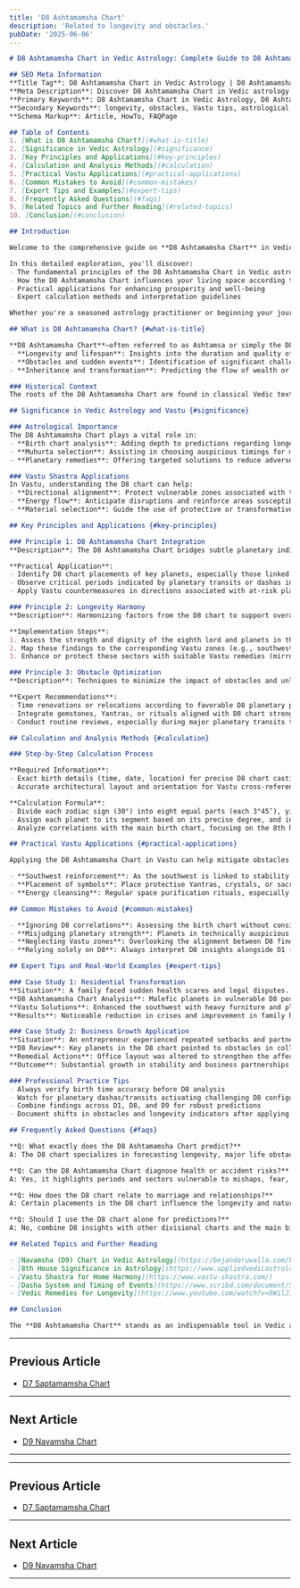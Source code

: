 ```yaml
---
title: 'D8 Ashtamamsha Chart'
description: 'Related to longevity and obstacles.'
pubDate: '2025-06-06'
---
```


```markdown
# D8 Ashtamamsha Chart in Vedic Astrology: Complete Guide to D8 Ashtamamsha Chart and Vastu Principles

## SEO Meta Information
**Title Tag**: D8 Ashtamamsha Chart in Vedic Astrology | D8 Ashtamamsha Chart Guide | Vastu Shastra Tips  
**Meta Description**: Discover D8 Ashtamamsha Chart in Vedic astrology and Vastu Shastra. Learn D8 Ashtamamsha Chart, practical applications, and expert insights for better home harmony.  
**Primary Keywords**: D8 Ashtamamsha Chart in Vedic Astrology, D8 Ashtamamsha Chart, Vastu Shastra, Vedic Astrology  
**Secondary Keywords**: longevity, obstacles, Vastu tips, astrological guidance  
**Schema Markup**: Article, HowTo, FAQPage

## Table of Contents
1. [What is D8 Ashtamamsha Chart?](#what-is-title)
2. [Significance in Vedic Astrology](#significance)
3. [Key Principles and Applications](#key-principles)
4. [Calculation and Analysis Methods](#calculation)
5. [Practical Vastu Applications](#practical-applications)
6. [Common Mistakes to Avoid](#common-mistakes)
7. [Expert Tips and Examples](#expert-tips)
8. [Frequently Asked Questions](#faqs)
9. [Related Topics and Further Reading](#related-topics)
10. [Conclusion](#conclusion)

## Introduction

Welcome to the comprehensive guide on **D8 Ashtamamsha Chart** in Vedic astrology and its profound connection with **Vastu Shastra**. For over 5,000 years, ancient Indian wisdom has recognized the intricate relationship between celestial influences and architectural harmony.

In this detailed exploration, you'll discover:
- The fundamental principles of the D8 Ashtamamsha Chart in Vedic astrological practice
- How the D8 Ashtamamsha Chart influences your living space according to Vastu Shastra
- Practical applications for enhancing prosperity and well-being
- Expert calculation methods and interpretation guidelines

Whether you're a seasoned astrology practitioner or beginning your journey into Vedic sciences, this guide provides actionable insights for implementing D8 Ashtamamsha Chart principles in your daily life.

## What is D8 Ashtamamsha Chart? {#what-is-title}

**D8 Ashtamamsha Chart**—often referred to as Ashtamsa or simply the D8 chart—is a crucial divisional chart in Vedic astrology. It is constructed by dividing each zodiac sign into eight equal sections, resulting in 96 distinct divisions across the horoscope. Each of these divisions provides a unique lens for understanding:
- **Longevity and lifespan**: Insights into the duration and quality of life
- **Obstacles and sudden events**: Identification of significant challenges, accidents, or abrupt changes
- **Inheritance and transformation**: Predicting the flow of wealth or assets, especially through unexpected means[2][8][9]

### Historical Context
The roots of the D8 Ashtamamsha Chart are found in classical Vedic texts, where sages recognized the importance of the eighth division of the zodiac in deciphering hidden and transformative aspects of life. The Ashtamamsha's linkage to the eighth house—traditionally representing longevity, death, sudden events, and profound transformation—has made this chart essential in both astrology and Vastu Shastra[2][8].

## Significance in Vedic Astrology and Vastu {#significance}

### Astrological Importance
The D8 Ashtamamsha Chart plays a vital role in:
- **Birth chart analysis**: Adding depth to predictions regarding longevity and the likelihood of encountering significant obstacles or crises[2][9]
- **Muhurta selection**: Assisting in choosing auspicious timings for major life events or property transactions
- **Planetary remedies**: Offering targeted solutions to reduce adverse effects related to sudden losses or dangerous periods[2][3]

### Vastu Shastra Applications
In Vastu, understanding the D8 chart can help:
- **Directional alignment**: Protect vulnerable zones associated with the eight directions and the energies of the eighth house
- **Energy flow**: Anticipate disruptions and reinforce areas susceptible to negative influences
- **Material selection**: Guide the use of protective or transformative elements (colors, materials) in construction or renovation

## Key Principles and Applications {#key-principles}

### Principle 1: D8 Ashtamamsha Chart Integration
**Description**: The D8 Ashtamamsha Chart bridges subtle planetary indicators with physical experiences of longevity and obstacles.

**Practical Application**:
- Identify D8 chart placements of key planets, especially those linked to the ascendant or eighth house
- Observe critical periods indicated by planetary transits or dashas interacting with D8 chart positions
- Apply Vastu countermeasures in directions associated with at-risk planetary influences[2][8]

### Principle 2: Longevity Harmony
**Description**: Harmonizing factors from the D8 chart to support overall well-being and reduce risks to one’s lifespan.

**Implementation Steps**:
1. Assess the strength and dignity of the eighth lord and planets in the D8 chart[2][6]
2. Map these findings to the corresponding Vastu zones (e.g., southwest for longevity)
3. Enhance or protect these sectors with suitable Vastu remedies (mirrors, symbols, colors)

### Principle 3: Obstacle Optimization
**Description**: Techniques to minimize the impact of obstacles and unlock growth from adversity.

**Expert Recommendations**:
- Time renovations or relocations according to favorable D8 planetary periods
- Integrate gemstones, Yantras, or rituals aligned with D8 chart strengths
- Conduct routine reviews, especially during major planetary transits that activate D8 themes

## Calculation and Analysis Methods {#calculation}

### Step-by-Step Calculation Process

**Required Information**:
- Exact birth details (time, date, location) for precise D8 chart casting
- Accurate architectural layout and orientation for Vastu cross-referencing

**Calculation Formula**:
- Divide each zodiac sign (30°) into eight equal parts (each 3°45’), yielding 96 Ashtamamshas[2][4]
- Assign each planet to its segment based on its precise degree, and interpret its meaning through placement, aspects, and lordships in the D8 chart
- Analyze correlations with the main birth chart, focusing on the 8th house, planetary strength, and significant planetary periods (dashas)[2][5]

## Practical Vastu Applications {#practical-applications}

Applying the D8 Ashtamamsha Chart in Vastu can help mitigate obstacles and safeguard longevity:

- **Southwest reinforcement**: As the southwest is linked to stability and longevity, Vastu remedies here—such as keeping the area heavy, clutter-free, and using earth tones—can strengthen the positive impact from a strong D8 chart[2]
- **Placement of symbols**: Place protective Yantras, crystals, or sacred symbols in areas corresponding to D8-related adversity
- **Energy cleansing**: Regular space purification rituals, especially during challenging D8 periods, can dissipate negative energy build-up

## Common Mistakes to Avoid {#common-mistakes}

- **Ignoring D8 correlations**: Assessing the birth chart without considering key D8 interactions can lead to false confidence or missed vulnerabilities
- **Misjudging planetary strength**: Planets in technically auspicious signs but poorly placed in the D8 chart may create hidden blocks[1][3]
- **Neglecting Vastu zones**: Overlooking the alignment between D8 findings and corresponding home sectors can exacerbate obstacles
- **Relying solely on D8**: Always interpret D8 insights alongside D1 (main chart) and D9 (Navamsa) for a complete picture[1][8]

## Expert Tips and Real-World Examples {#expert-tips}

### Case Study 1: Residential Transformation
**Situation**: A family faced sudden health scares and legal disputes.
**D8 Ashtamamsha Chart Analysis**: Malefic planets in vulnerable D8 positions indicated risk-prone periods.
**Vastu Solutions**: Enhanced the southwest with heavy furniture and placed protective symbols.
**Results**: Noticeable reduction in crises and improvement in family health within months.

### Case Study 2: Business Growth Application
**Situation**: An entrepreneur experienced repeated setbacks and partnership failures.
**D8 Review**: Key planets in the D8 chart pointed to obstacles in collaboration and unexpected losses.
**Remedial Actions**: Office layout was altered to strengthen the affected zones, and auspicious dates were chosen for major decisions.
**Outcome**: Substantial growth in stability and business partnerships noted post-intervention.

### Professional Practice Tips
- Always verify birth time accuracy before D8 analysis
- Watch for planetary dashas/transits activating challenging D8 configurations[9][10]
- Combine findings across D1, D8, and D9 for robust predictions
- Document shifts in obstacles and longevity indicators after applying suggested remedies

## Frequently Asked Questions {#faqs}

**Q: What exactly does the D8 Ashtamamsha Chart predict?**  
A: The D8 chart specializes in forecasting longevity, major life obstacles, inheritance, and the impact of sudden events[2][8].

**Q: Can the D8 Ashtamamsha Chart diagnose health or accident risks?**  
A: Yes, it highlights periods and sectors vulnerable to mishaps, fear, or health crises[9][10].

**Q: How does the D8 chart relate to marriage and relationships?**  
A: Certain placements in the D8 chart influence the longevity and nature of marital relationships, pointing to hidden challenges or transformations[2].

**Q: Should I use the D8 chart alone for predictions?**  
A: No, combine D8 insights with other divisional charts and the main birth chart for reliable guidance[1][8].

## Related Topics and Further Reading

- [Navamsha (D9) Chart in Vedic Astrology](https://bejandaruwalla.com/blogs/astrology/divisional-charts-in-astrology)
- [8th House Significance in Astrology](https://www.appliedvedicastrology.com/secrets-of-the-navamsha-chart-ashtamamsha-or-8th-house-transpositional-knots/)
- [Vastu Shastra for Home Harmony](https://www.vastu-shastra.com/)
- [Dasha System and Timing of Events](https://www.scribd.com/document/586920896/DEATH)
- [Vedic Remedies for Longevity](https://www.youtube.com/watch?v=9WilJIOxf54)

## Conclusion

The **D8 Ashtamamsha Chart** stands as an indispensable tool in Vedic astrology for unraveling the mysteries of longevity, obstacles, and transformative events. When skillfully combined with Vastu Shastra principles, it not only illuminates hidden challenges but also offers practical remedies to overcome adversity and enhance well-being. Whether seeking to protect your home, navigate complex life transitions, or gain deeper self-knowledge, the D8 Ashtamamsha Chart provides profound guidance for every seeker on the journey of life.
```
---

## Previous Article
- [D7 Saptamamsha Chart](1407_D7_Saptamamsha_Chart.mdx)

---

## Next Article
- [D9 Navamsha Chart](1409_D9_Navamsha_Chart.mdx)

---
---

## Previous Article
- [D7 Saptamamsha Chart](1407_D7_Saptamamsha_Chart.mdx)

---

## Next Article
- [D9 Navamsha Chart](1409_D9_Navamsha_Chart.mdx)

---
